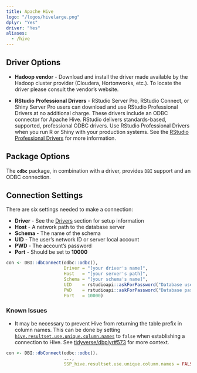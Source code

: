 ```yaml
---
title: Apache Hive
logo: "/logos/hivelarge.png"
dplyr: "Yes"
driver: "Yes"
aliases:
  - /hive
---
```


## Driver Options

- **Hadoop vendor** - Download and install the driver made available by the Hadoop cluster provider (Cloudera, Hortonworks, etc.).  To locate the driver please consult the vendor's website. 

- **RStudio Professional Drivers** - RStudio Server Pro, RStudio Connect, or Shiny Server Pro users can download and use RStudio Professional Drivers at no additional charge. These drivers include an ODBC connector for Apache Hive.  RStudio delivers standards-based, supported, professional ODBC drivers. Use RStudio Professional Drivers when you run R or Shiny with your production systems. See the [RStudio Professional Drivers](https://www.rstudio.com/products/drivers/) for more information. 

## Package Options

The **`odbc`** package, in combination with a driver, provides `DBI` support and an ODBC connection.

## Connection Settings

There are six settings needed to make a connection:

  - **Driver** - See the [Drivers](/drivers) section for setup information 
  - **Host** - A network path to the database server
  - **Schema** - The name of the schema
  - **UID** - The user's network ID or server local account
  - **PWD** - The account's password
  - **Port** - Should be set to **10000**

```r

con <- DBI::dbConnect(odbc::odbc(),
                      Driver = "[your driver's name]",
                      Host   = "[your server's path]",
                      Schema = "[your schema's name]",
                      UID    = rstudioapi::askForPassword("Database user"),
                      PWD    = rstudioapi::askForPassword("Database password"),
                      Port   = 10000)

```

### Known Issues

- It may be necessary to prevent Hive from returning the table prefix in column names. This can be done by setting [`hive.resultset.use.unique.column.names`](https://stackoverflow.com/questions/31705985/is-it-possible-to-stop-hive-from-printing-the-database-when-printing-column-head) to `false` when establishing a connection to Hive. See [tidyverse/dbplyr#573](https://github.com/tidyverse/dbplyr/issues/573) for more context.

```r
con <- DBI::dbConnect(odbc::odbc().
                      ...,
                      SSP_hive.resultset.use.unique.column.names = FALSE)
```

